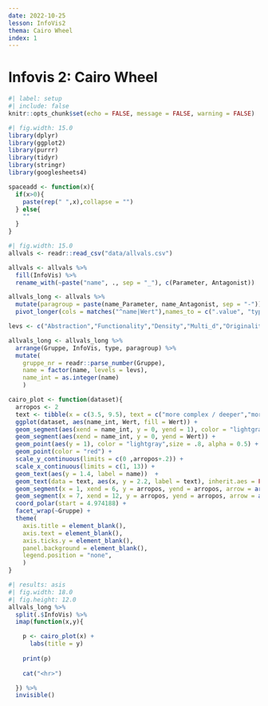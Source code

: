 ```yaml
---
date: 2022-10-25
lesson: InfoVis2
thema: Cairo Wheel
index: 1
---
```


# Infovis 2: Cairo Wheel

```r
#| label: setup
#| include: false
knitr::opts_chunk$set(echo = FALSE, message = FALSE, warning = FALSE)
```

```r
#| fig.width: 15.0
library(dplyr)
library(ggplot2)
library(purrr)
library(tidyr)
library(stringr)
library(googlesheets4)

spaceadd <- function(x){
  if(x>0){
    paste(rep(" ",x),collapse = "")
  } else{
    ""
  }
}
```

```r
#| fig.width: 15.0
allvals <- readr::read_csv("data/allvals.csv")

allvals <- allvals %>%
  fill(InfoVis) %>%
  rename_with(~paste("name", ., sep = "_"), c(Parameter, Antagonist))

allvals_long <- allvals %>%
  mutate(paragroup = paste(name_Parameter, name_Antagonist, sep = "-")) %>%
  pivot_longer(cols = matches("^name|Wert"),names_to = c(".value", "type"), names_pattern =  "(.+)_(.+)")

levs <- c("Abstraction","Functionality","Density","Multi_d","Originality","Novelty","Figuration","Decoration","Lightness","Uni_d","Familiarity","Redundancy")

allvals_long <- allvals_long %>%
  arrange(Gruppe, InfoVis, type, paragroup) %>%
  mutate(
    gruppe_nr = readr::parse_number(Gruppe),
    name = factor(name, levels = levs),
    name_int = as.integer(name)
    )
```

```r
cairo_plot <- function(dataset){
  arropos <- 2
  text <- tibble(x = c(3.5, 9.5), text = c("more complex / deeper","more intelligible / shallower"))
  ggplot(dataset, aes(name_int, Wert, fill = Wert)) +
  geom_segment(aes(xend = name_int, y = 0, yend = 1), color = "lightgray", alpha = 0.5) +
  geom_segment(aes(xend = name_int, y = 0, yend = Wert)) +
  geom_point(aes(y = 1), color = "lightgray",size = .8, alpha = 0.5) +
  geom_point(color = "red") +
  scale_y_continuous(limits = c(0 ,arropos+.2)) +
  scale_x_continuous(limits = c(1, 13)) +
  geom_text(aes(y = 1.4, label = name))  +
  geom_text(data = text, aes(x, y = 2.2, label = text), inherit.aes = FALSE) +
  geom_segment(x = 1, xend = 6, y = arropos, yend = arropos, arrow = arrow(ends = "both", type = "closed")) +
  geom_segment(x = 7, xend = 12, y = arropos, yend = arropos, arrow = arrow(ends = "both", type = "closed")) +
  coord_polar(start = 4.974188) +
  facet_wrap(~Gruppe) +
  theme(
    axis.title = element_blank(), 
    axis.text = element_blank(), 
    axis.ticks.y = element_blank(),
    panel.background = element_blank(),
    legend.position = "none",
    )
}
```

```r
#| results: asis
#| fig.width: 18.0
#| fig.height: 12.0
allvals_long %>%
  split(.$InfoVis) %>%
  imap(function(x,y){

    p <- cairo_plot(x) +
      labs(title = y)
    
    print(p)
    
    cat("<hr>")

  }) %>%
  invisible()
```
